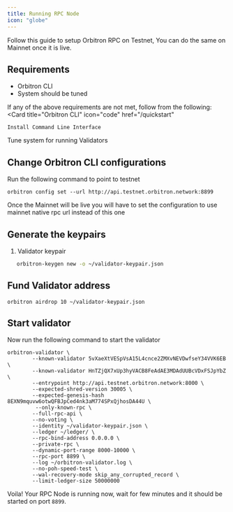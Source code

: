 ```yaml
---
title: Running RPC Node
icon: "globe"
---
```

<Note>
Follow this guide to setup Orbitron RPC on Testnet, You can do the same on Mainnet once it is live.
</Note>

## Requirements
- Orbitron CLI
- System should be tuned

If any of the above requirements are not met, follow from the following:
<CardGroup cols={2}>
  <Card
    title="Orbitron CLI"
    icon="code"
    href="/quickstart"
  >
    Install Command Line Interface
  </Card>
    <Card
    title="System Tuning"
    icon="stars"
    href="/validators/system-tuning"
  >
    Tune system for running Validators
  </Card>

</CardGroup>

## Change Orbitron CLI configurations

Run the following command to point to testnet

```
orbitron config set --url http://api.testnet.orbitron.network:8899
```

<Note> Once the Mainnet will be live you will have to set the configuration to use mainnet native rpc url instead of this one</Note>

## Generate the keypairs


1. Validator keypair

```bash
   orbitron-keygen new -o ~/validator-keypair.json
```

## Fund Validator address

```
orbitron airdrop 10 ~/validator-keypair.json
```

## Start validator

Now run the following command to start the validator

```
orbitron-validator \
        --known-validator 5vXaeXtVESpVsA15L4cnce2ZMXvNEVDwfseY34VVK6EB \
        --known-validator HnTZjQX7xUp3hyVACB8FeAdAE3MDAdUUBcVDxFSJpYbZ \
        --entrypoint http://api.testnet.orbitron.network:8000 \
        --expected-shred-version 30005 \
        --expected-genesis-hash 8EXN9mquvw6otwQFBJpCed4nk3aM774SPxQjhosDA44U \
         --only-known-rpc \
        --full-rpc-api \
        --no-voting \
        --identity ~/validator-keypair.json \
        --ledger ~/ledger/ \
        --rpc-bind-address 0.0.0.0 \
        --private-rpc \
        --dynamic-port-range 8000-10000 \
        --rpc-port 8899 \
        --log ~/orbitron-validator.log \
        --no-poh-speed-test \
        --wal-recovery-mode skip_any_corrupted_record \
        --limit-ledger-size 50000000
```

Voila! Your RPC Node is running now, wait for few minutes and it should be started on port `8899`.
